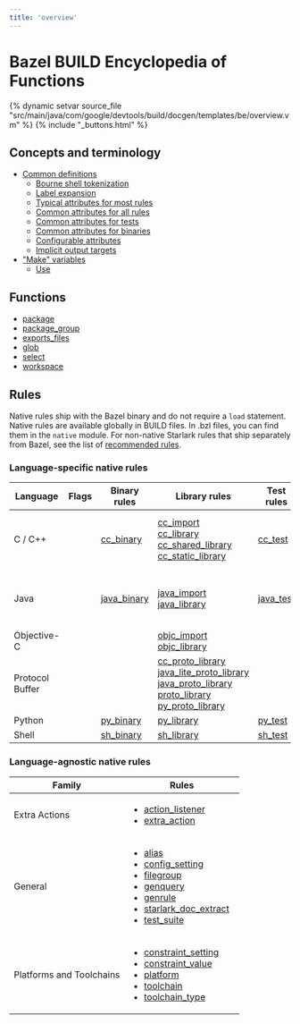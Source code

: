 ```yaml
---
title: 'overview'
---
```


# Bazel BUILD Encyclopedia of Functions

{% dynamic setvar source_file "src/main/java/com/google/devtools/build/docgen/templates/be/overview.vm" %}
{% include "\_buttons.html" %}

## Concepts and terminology

- [Common definitions](/reference/be/common-definitions)
  - [Bourne shell tokenization](/reference/be/common-definitions#sh-tokenization)
  - [Label expansion](/reference/be/common-definitions#label-expansion)
  - [Typical attributes for most rules](/reference/be/common-definitions#typical-attributes)
  - [Common attributes for all rules](/reference/be/common-definitions#common-attributes)
  - [Common attributes for tests](/reference/be/common-definitions#common-attributes-tests)
  - [Common attributes for binaries](/reference/be/common-definitions#common-attributes-binaries)
  - [Configurable attributes](/reference/be/common-definitions#configurable-attributes)
  - [Implicit output targets](/reference/be/common-definitions#implicit-outputs)
- ["Make" variables](/reference/be/make-variables)
  - [Use](/reference/be/make-variables#use)

## Functions

- [package](/reference/be/functions.html#package)
- [package_group](/reference/be/functions.html#package_group)
- [exports_files](/reference/be/functions.html#exports_files)
- [glob](/reference/be/functions.html#glob)
- [select](/reference/be/functions.html#select)
- [workspace](/rules/lib/globals/workspace#workspace)

## Rules

Native rules ship with the Bazel binary and do not require a `load` statement.
Native rules are available globally in BUILD files. In .bzl files, you can find them in
the `native` module.
For non-native Starlark rules that ship separately from Bazel, see the list of
[recommended rules](/rules/rules#recommended-rules).

### Language-specific native rules

<table class="table table-condensed table-striped" style="width:100%;" data-summary="Table of rules sorted by language">
<colgroup>
<col style="width: 16%" />
<col style="width: 16%" />
<col style="width: 16%" />
<col style="width: 16%" />
<col style="width: 16%" />
<col style="width: 16%" />
</colgroup>
<thead>
<tr>
<th>Language</th>
<th>Flags</th>
<th>Binary rules</th>
<th>Library rules</th>
<th>Test rules</th>
<th>Other rules</th>
</tr>
</thead>
<tbody>
<tr>
<td class="lang">C / C++</td>
<td></td>
<td><a href="c-cpp.html#cc_binary">cc_binary</a><br />
</td>
<td><a href="c-cpp.html#cc_import">cc_import</a><br />
<a href="c-cpp.html#cc_library">cc_library</a><br />
<a href="c-cpp.html#cc_shared_library">cc_shared_library</a><br />
<a href="c-cpp.html#cc_static_library">cc_static_library</a><br />
</td>
<td><a href="c-cpp.html#cc_test">cc_test</a><br />
</td>
<td><a href="c-cpp.html#cc_toolchain">cc_toolchain</a><br />
<a href="c-cpp.html#fdo_prefetch_hints">fdo_prefetch_hints</a><br />
<a href="c-cpp.html#fdo_profile">fdo_profile</a><br />
<a href="c-cpp.html#memprof_profile">memprof_profile</a><br />
<a href="c-cpp.html#propeller_optimize">propeller_optimize</a><br />
</td>
</tr>
<tr>
<td class="lang">Java</td>
<td></td>
<td><a href="java.html#java_binary">java_binary</a><br />
</td>
<td><a href="java.html#java_import">java_import</a><br />
<a href="java.html#java_library">java_library</a><br />
</td>
<td><a href="java.html#java_test">java_test</a><br />
</td>
<td><a href="java.html#java_package_configuration">java_package_configuration</a><br />
<a href="java.html#java_plugin">java_plugin</a><br />
<a href="java.html#java_runtime">java_runtime</a><br />
<a href="java.html#java_single_jar">java_single_jar</a><br />
<a href="java.html#java_toolchain">java_toolchain</a><br />
</td>
</tr>
<tr>
<td class="lang">Objective-C</td>
<td></td>
<td></td>
<td><a href="objective-c.html#objc_import">objc_import</a><br />
<a href="objective-c.html#objc_library">objc_library</a><br />
</td>
<td></td>
<td></td>
</tr>
<tr>
<td class="lang">Protocol Buffer</td>
<td></td>
<td></td>
<td><a href="protocol-buffer.html#cc_proto_library">cc_proto_library</a><br />
<a href="protocol-buffer.html#java_lite_proto_library">java_lite_proto_library</a><br />
<a href="protocol-buffer.html#java_proto_library">java_proto_library</a><br />
<a href="protocol-buffer.html#proto_library">proto_library</a><br />
<a href="protocol-buffer.html#py_proto_library">py_proto_library</a><br />
</td>
<td></td>
<td><a href="protocol-buffer.html#proto_lang_toolchain">proto_lang_toolchain</a><br />
<a href="protocol-buffer.html#proto_toolchain">proto_toolchain</a><br />
</td>
</tr>
<tr>
<td class="lang">Python</td>
<td></td>
<td><a href="python.html#py_binary">py_binary</a><br />
</td>
<td><a href="python.html#py_library">py_library</a><br />
</td>
<td><a href="python.html#py_test">py_test</a><br />
</td>
<td><a href="python.html#py_runtime">py_runtime</a><br />
</td>
</tr>
<tr>
<td class="lang">Shell</td>
<td></td>
<td><a href="shell.html#sh_binary">sh_binary</a><br />
</td>
<td><a href="shell.html#sh_library">sh_library</a><br />
</td>
<td><a href="shell.html#sh_test">sh_test</a><br />
</td>
<td></td>
</tr>
</tbody>
</table>

### Language-agnostic native rules

<table class="table table-condensed table-striped" data-summary="Table of rules not specific to a programming language">
<colgroup>
<col style="width: 50%" />
<col style="width: 50%" />
</colgroup>
<thead>
<tr>
<th>Family</th>
<th>Rules</th>
</tr>
</thead>
<tbody>
<tr>
<td class="lang">Extra Actions</td>
<td><ul>
<li><a href="extra-actions.html#action_listener">action_listener</a></li>
<li><a href="extra-actions.html#extra_action">extra_action</a></li>
</ul></td>
</tr>
<tr>
<td class="lang">General</td>
<td><ul>
<li><a href="general.html#alias">alias</a></li>
<li><a href="general.html#config_setting">config_setting</a></li>
<li><a href="general.html#filegroup">filegroup</a></li>
<li><a href="general.html#genquery">genquery</a></li>
<li><a href="general.html#genrule">genrule</a></li>
<li><a href="general.html#starlark_doc_extract">starlark_doc_extract</a></li>
<li><a href="general.html#test_suite">test_suite</a></li>
</ul></td>
</tr>
<tr>
<td class="lang">Platforms and Toolchains</td>
<td><ul>
<li><a href="platforms-and-toolchains.html#constraint_setting">constraint_setting</a></li>
<li><a href="platforms-and-toolchains.html#constraint_value">constraint_value</a></li>
<li><a href="platforms-and-toolchains.html#platform">platform</a></li>
<li><a href="platforms-and-toolchains.html#toolchain">toolchain</a></li>
<li><a href="platforms-and-toolchains.html#toolchain_type">toolchain_type</a></li>
</ul></td>
</tr>
</tbody>
</table>
